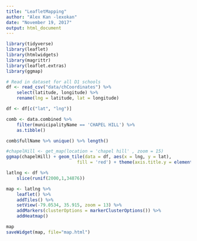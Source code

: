 ```yaml
---
title: "LeafletMapping"
author: "Alex Kan -lexokan"
date: "November 19, 2017"
output: html_document
---
```


```r
library(tidyverse)
library(leaflet)
library(htmlwidgets)
library(magrittr)
library(leaflet.extras)
library(ggmap)
```

```r
# Read in dataset for all D1 schools
df <- read_csv("data/chCoordinates") %>% 
    select(latitude, longitude) %>% 
    rename(lng = latitude, lat = longitude)

df <- df[c("lat", "lng")]

comb <- data.combined %>%
    filter(municipalityName == 'CHAPEL HILL') %>%
    as.tibble()

comb$fullName %>% unique() %>% length()
```

```r
#chapelHill <- get_map(location = 'chapel hill' , zoom = 15)
ggmap(chapelHill) + geom_tile(data = df, aes(x = lng, y = lat),
                           fill = 'red') + theme(axis.title.y = element_blank(), axis.title.x = element_blank())
```


```r
latlng <- df %>% 
    slice(runif(2000,1,34876))

map <- latlng %>%
    leaflet() %>%
    addTiles() %>%
    setView(-79.0534, 35.915, zoom = 13) %>%
    addMarkers(clusterOptions = markerClusterOptions()) %>%
    addHeatmap()

map
saveWidget(map, file="map.html")

```


